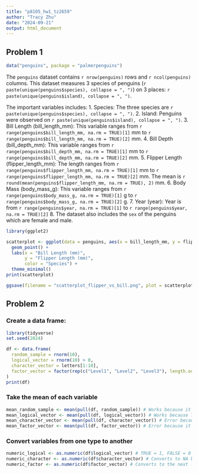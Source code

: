 ```yaml
---
title: "p8105_hw1_tz2659"
author: "Tracy Zhu"
date: "2024-09-21"
output: html_document
---
```

## Problem 1
```r
data("penguins", package = "palmerpenguins")
```

The `penguins` dataset contains `r nrow(penguins)` rows and `r ncol(penguins)` columns. This dataset measures 3 species of penguins (`r paste(unique(penguins$species), collapse = ", ")`) on 3 places: `r paste(unique(penguins$island), collapse = ", ")`.

The important variables includes: 
1. Species: The three species are `r paste(unique(penguins$species), collapse = ", ")`.
2. Island: Penguins were observed on `r paste(unique(penguins$island), collapse = ", ")`.
3. Bill Length (bill_length_mm): This variable ranges from `r range(penguins$bill_length_mm, na.rm = TRUE)[1]` mm to `r range(penguins$bill_length_mm, na.rm = TRUE)[2]` mm.
4. Bill Depth (bill_depth_mm): This variable ranges from `r range(penguins$bill_depth_mm, na.rm = TRUE)[1]` mm to `r range(penguins$bill_depth_mm, na.rm = TRUE)[2]` mm.
5. Flipper Length (flipper_length_mm): The length ranges from `r range(penguins$flipper_length_mm, na.rm = TRUE)[1]` mm to `r range(penguins$flipper_length_mm, na.rm = TRUE)[2]` mm. The mean is `r round(mean(penguins$flipper_length_mm, na.rm = TRUE), 2)` mm.
6. Body Mass (body_mass_g): This variable ranges from `r range(penguins$body_mass_g, na.rm = TRUE)[1]` g to `r range(penguins$body_mass_g, na.rm = TRUE)[2]` g.
7. Year (year): Year is from `r range(penguins$year, na.rm = TRUE)[1]` to `r range(penguins$year, na.rm = TRUE)[2]`
8. The dataset also includes the `sex` of the penguins which are female and male.

```r
library(ggplot2)

scatterplot <- ggplot(data = penguins, aes(x = bill_length_mm, y = flipper_length_mm, color = species)) +
  geom_point() +
  labs(x = "Bill Length (mm)",
       y = "Flipper Length (mm)",
       color = "Species") +  
  theme_minimal()
print(scatterplot)

ggsave(filename = "scatterplot_flipper_vs_bill.png", plot = scatterplot)
```

## Problem 2
### Create a data frame:
```r
library(tidyverse)
set.seed(2024)

df <- data.frame(
  random_sample = rnorm(10),                         
  logical_vector = rnorm(10) > 0,                       
  character_vector = letters[1:10],                    
  factor_vector = factor(rep(c("Level1", "Level2", "Level3"), length.out = 10))  
)
print(df)
```

### Take the mean of each variable
```r
mean_random_sample <- mean(pull(df, random_sample)) # Works because it's numeric
mean_logical_vector <- mean(pull(df, logical_vector)) # Works because TRUE = 1, FALSE = 0
mean_character_vector <- mean(pull(df, character_vector)) # Error because it's a character 
mean_factor_vector <- mean(pull(df, factor_vector)) # Error because it's a factor
```

### Convert variables from one type to another
```r
numeric_logical <- as.numeric(df$logical_vector) # TRUE = 1, FALSE = 0
numeric_character <- as.numeric(df$character_vector) # Converts to NA because characters cannot become to numeric
numeric_factor <- as.numeric(df$factor_vector) # Converts to the next level
```

